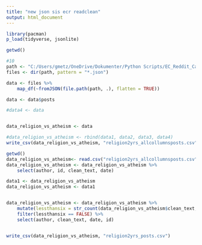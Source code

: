 ```yaml
---
title: "new json sis ecr readclean"
output: html_document
---
```


```r
library(pacman)
p_load(tidyverse, jsonlite)

getwd()
```


```r
#10
path <- "C:/Users/gmetz/OneDrive/Dokumenter/Python Scripts/EC_Reddit_CaseStudy-main/data/Categories_raw_data/religionvsatheist_01-01-2020_25-12-2021/religionvsatheist_01-01-2020_25-12-2021"
files <- dir(path, pattern = "*.json")

data <- files %>%
	map_df(~fromJSON(file.path(path, .), flatten = TRUE))

data <- data$posts

#data4 <- data


data_religion_vs_atheism <- data

#data_religion_vs_atheism <- rbind(data1, data2, data3, data4)
write_csv(data_religion_vs_atheism, "religion2yrs_allcollumnsposts.csv")

```

```r
getwd()
data_religion_vs_atheism<- read.csv("religion2yrs_allcollumnsposts.csv")
data_religion_vs_atheism <- data_religion_vs_atheism %>%
	select(author, id, clean_text, date)

data1 <- data_religion_vs_atheism
data_religion_vs_atheism <- data1


data_religion_vs_atheism <- data_religion_vs_atheism %>%
	mutate(lessthansix = str_count(data_religion_vs_atheism$clean_text,"\\w+")<6) %>%
	filter(lessthansix == FALSE) %>%
	select(author, clean_text, date, id)


write_csv(data_religion_vs_atheism, "religion2yrs_posts.csv")
```

